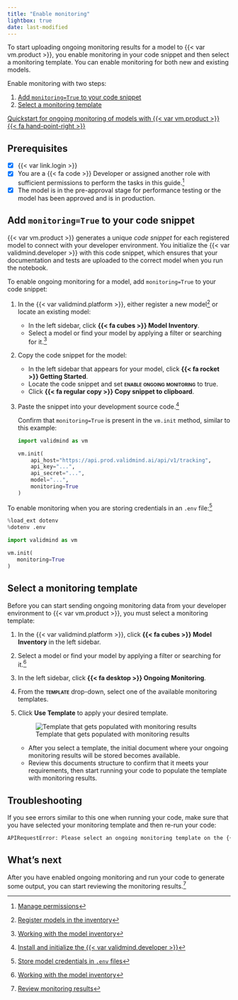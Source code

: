 ```yaml
---
title: "Enable monitoring"
lightbox: true
date: last-modified
---
```


To start uploading ongoing monitoring results for a model to {{< var vm.product >}}, you enable monitoring in your code snippet and then select a monitoring template. You can enable monitoring for both new and existing models. 

Enable monitoring with two steps:

1. [Add `monitoring=True` to your code snippet](#add-monitoringtrue-to-your-code-snippet)
2. [Select a monitoring template](#select-a-monitoring-template)

::: {.callout title="To try out monitoring, check out the code sample for ongoing monitoring of models."}
[Quickstart for ongoing monitoring of models with {{< var vm.product >}} {{< fa hand-point-right >}}](/notebooks/code_samples/ongoing_monitoring/quickstart_customer_churn_ongoing_monitoring.ipynb)
:::

::: {.attn}

## Prerequisites

- [x] {{< var link.login >}}
- [x] You are a [{{< fa code >}} Developer]{.bubble} or assigned another role with sufficient permissions to perform the tasks in this guide.[^1]
- [x] The model is in the pre-approval stage for performance testing or the model has been approved and is in production.

:::

## Add `monitoring=True` to your code snippet 

{{< var vm.product >}} generates a unique _code snippet_ for each registered model to connect with your developer environment. You initialize the {{< var validmind.developer >}} with this code snippet, which ensures that your documentation and tests are uploaded to the correct model when you run the notebook. 

To enable ongoing monitoring for a model, add `monitoring=True` to your code snippet: 

1. In the {{< var validmind.platform >}}, either register a new model[^2] or locate an existing model:

   - In the left sidebar, click **{{< fa cubes >}} Model Inventory**.
   - Select a model or find your model by applying a filter or searching for it.[^3]

2. Copy the code snippet for the model: 

   - In the left sidebar that appears for your model, click **{{< fa rocket >}} Getting Started**.
   - Locate the code snippet and set **[enable ongoing monitoring]{.smallcaps}** to true.
   - Click **{{< fa regular copy >}} Copy snippet to clipboard**. 

3. Paste the snippet into your development source code.[^4]

   Confirm that `monitoring=True` is present in the `vm.init` method, similar to this example:
   
   ```python
   import validmind as vm
   
   vm.init(
       api_host="https://api.prod.validmind.ai/api/v1/tracking",
       api_key="...",
       api_secret="...",
       model="...",
       monitoring=True
   )
   ```

::: {.column-margin}
To enable monitoring when you are storing credentials in an `.env` file:^[[Store model credentials in `.env` files](/developer/model-documentation/store-credentials-in-env-file.qmd)]

```python
%load_ext dotenv
%dotenv .env

import validmind as vm

vm.init(
   monitoring=True
)
```

:::

## Select a monitoring template

Before you can start sending ongoing monitoring data from your developer environment to {{< var vm.product >}}, you must select a monitoring template:

1. In the {{< var validmind.platform >}}, click **{{< fa cubes >}} Model Inventory** in the left sidebar.

2. Select a model or find your model by applying a filter or searching for it.[^5]

3. In the left sidebar, click **{{< fa desktop >}} Ongoing Monitoring**.

4. From the **[template]{.smallcaps}** drop-down, select one of the available monitoring templates. 

5. Click **Use Template** to apply your desired template.

   ![Template that gets populated with monitoring results](ongoing-monitoring-template.png){fig-alt="An image showing the template that gets populated with monitoring results" .screenshot}

   - After you select a template, the initial document where your ongoing monitoring results will be stored becomes available. 
   - Review this documents structure to confirm that it meets your requirements, then start running your code to populate the template with monitoring results. 


## Troubleshooting

If you see errors similar to this one when running your code, make sure that you have selected your monitoring template and then re-run your code: 

```bash
APIRequestError: Please select an ongoing monitoring template on the {{< var validmind.platform >}} first
```


## What's next

After you have enabled ongoing monitoring and run your code to generate some output, you can start reviewing the monitoring results.[^6]


<!-- FOOTNOTES -->

[^1]: [Manage permissions](/guide/configuration/manage-permissions.qmd)

[^2]: [Register models in the inventory](/guide/model-inventory/register-models-in-inventory.qmd)

[^3]: [Working with the model inventory](/guide/model-inventory/working-with-model-inventory.qmd#search-filter-and-sort-models)

[^4]: [Install and initialize the {{< var validmind.developer >}}](/developer/model-documentation/install-and-initialize-validmind-library.qmd)

[^5]: [Working with the model inventory](/guide/model-inventory/working-with-model-inventory.qmd#search-filter-and-sort-models)

[^6]: [Review monitoring results](review-monitoring-results.qmd)